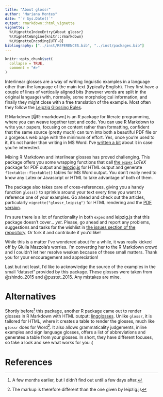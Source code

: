 ```yaml
---
title: "About glossr"
author: "Mariana Montes"
date: "`r Sys.Date()`"
output: rmarkdown::html_vignette
vignette: >
  %\VignetteIndexEntry{About glossr}
  %\VignetteEngine{knitr::rmarkdown}
  %\VignetteEncoding{UTF-8}
bibliography: ["../inst/REFERENCES.bib", "../inst/packages.bib"]
---
```


```r
knitr::opts_chunk$set(
  collapse = TRUE,
  comment = "#>"
)
```

Interlinear glosses are a way of writing linguistic examples in a language other than the language of the main text (typically English). They first have a couple of lines of vertically aligned bits (however words are split in the original language) with, normally, some morphological information, and finally they might close with a free translation of the example. Most often they follow the [Leipzig Glossing Rules](https://www.eva.mpg.de/lingua/resources/glossing-rules.php).

R Markdown [@R-rmarkdown] is an R package for literate programming, where you can weave together text and code. You can use R Markdown to write your papers, focusing on content rather than formatting, confident that the same source (pretty much) can turn into both a beautiful PDF file or a gorgeous web page with the minimum of effort. Yes, once you're used to it, it's not harder than writing in MS Word. I've [written a bit](https://www.marianamontes.me/post/academic-writing-in-r-markdown-i/) about it in case you're interested.

Mixing R Markdown and interlinear glosses has proved challenging. This package offers you some wrapping functions that call [the `expex`](https://ctan.org/pkg/expex?lang=en) $LaTeX$ package for PDF output and [leipzig.js](https://bdchauvette.net/leipzig.js/) for HTML output and generate `flextable::flextable()` tables for MS Word output. You don't really need to know any Latex or Javascript or HTML to take advantage of both of them.

The package also takes care of cross-references, giving you a handy function `gloss()` to sprinkle around your text every time you want to reference one of your examples. Go ahead and check out the articles, particularly `vignette("glossr_leipzig")` for HTML rendering and the [PDF version](https://github.com/montesmariana/glossr/raw/main/inst/pdf/glossr_pdf.pdf).

I'm sure there is a lot of functionality in both `expex` and leipzig.js that this package doesn't cover... *yet*. Please, go ahead and report any problems, suggestions and tasks for the wishlist in [the issues section of the repository](https://github.com/montesmariana/glossr/issues). Or fork it and contribute if you'd like!

While this is a matter I've wondered about for a while, it was really kicked off by Giulia Mazzola's worries. I'm converting her to the R Markdown crowd and I couldn't let her resolve weaken because of these small matters. Thank you for your encouragement and appreciation!

Last but not least, I'd like to acknowledge the source of the examples in the small "dataset" provided by this package. These glosses were taken from @shindo_2015 and @pustet_2015. Any mistakes are mine.

# Alternatives

Shortly before^[A few months earlier, but I didn't find out until a few days after.] this package, another R package came out to render glosses in R Markdown with HTML output: [lingglosses](https://agricolamz.github.io/lingglosses/). Unlike `glossr`, it is tailored for HTML, where it creates a table to render the glosses, much like `glossr` does for Word^[The markup is therefore different than the one given by leipzig.js]. It also allows grammaticality judgements, inline examples and sign language glosses, offers a list of abbreviations and generates a table from your glosses. In short, they have different focuses, so take a look and see what works for you :) 

# References

